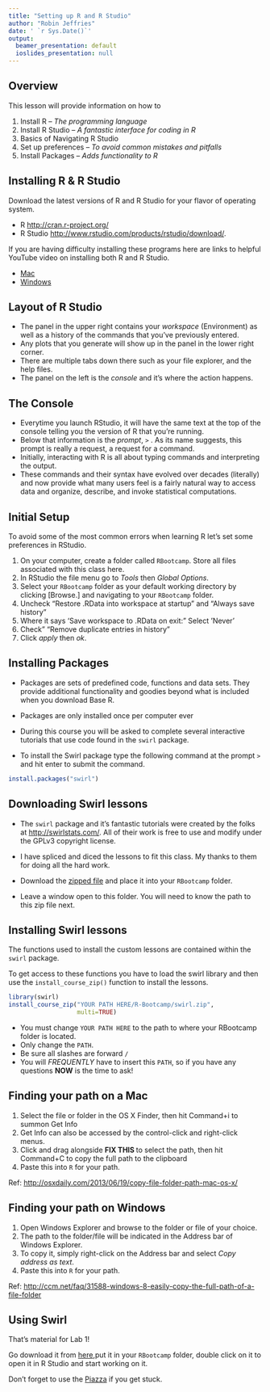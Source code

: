 ```yaml
---
title: "Setting up R and R Studio"
author: "Robin Jeffries"
date: ' `r Sys.Date()`'
output:
  beamer_presentation: default
  ioslides_presentation: null
---
```


##  Overview
This lesson will provide information on how to

1. Install R  -- _The programming language_
2. Install R Studio -- _A fantastic interface for coding in R_
3. Basics of Navigating R Studio
4. Set up preferences -- _To avoid common mistakes and pitfalls_
5. Install Packages -- _Adds functionality to R_


## Installing R & R Studio

Download the latest versions of R and R Studio for your flavor of operating system.

* R [http://cran.r-project.org/](http://cran.r-project.org/)
* R Studio [http://www.rstudio.com/products/rstudio/download/](http://www.rstudio.com/products/rstudio/download/).

If you are having difficulty installing these programs here are links to helpful YouTube video on installing both R and R Studio. 

- [Mac](https://www.youtube.com/watch?v=cX532N_XLIs)
- [Windows](http://www.youtube.com/watch?v=eD07NznguA4)


## Layout of R Studio

- The panel in the upper right contains your *workspace* (Environment) as well as a 
history of the commands that you've previously entered.  
- Any plots that you generate will show up in the panel in the lower right corner.
- There are multiple tabs down there such as your file explorer, and the help files. 
- The panel on the left is the *console* and it's where the action happens.

## The Console

- Everytime you launch RStudio, it will have the same text at the top of the 
console telling you the version of R that you're running.  
- Below that information is the *prompt*, `>` . As its name suggests, this prompt is really a request, a request for a command. 
- Initially, interacting with R is all about typing commands and interpreting the output. 
- These commands and their syntax have evolved over decades (literally) and now provide what many users feel is a fairly natural way to access data and organize, describe, and invoke statistical computations.


## Initial Setup
To avoid some of the most common errors when learning R let's set some preferences in RStudio. 

1. On your computer, create a folder called `RBootcamp`. Store all files associated with this class here.
2. In RStudio the file menu go to _Tools_ then _Global Options_. 
3. Select your `RBootcamp` folder as your default working directory by clicking [Browse.] and navigating to your `RBootcamp` folder. 
4. Uncheck "Restore .RData into workspace at startup" and "Always save history"
5. Where it says 'Save workspace to .RData on exit:" Select 'Never'
6. Check" "Remove duplicate entries in history"
7. Click _apply_ then _ok_. 

## Installing Packages 
* Packages are sets of predefined code, functions and data sets. They provide additional functionality and goodies beyond what is included when you download Base R. 

* <div class="red">Packages are only installed once per computer ever</div> 

* During this course you will be asked to complete several interactive tutorials that use code found in the `swirl` package. 

* To install the Swirl package type the following command at the prompt `>` and hit enter to submit the command.
```r
install.packages("swirl")
```


## Downloading Swirl lessons

* The `swirl` package and it's fantastic tutorials were created by the folks at [http://swirlstats.com/](http://swirlstats.com/). All of their work is free to use and modify under the GPLv3 copyright license. 

* I have spliced and diced the lessons to fit this class. My thanks to them for doing all the hard work. 

* Download the [zipped file](https://github.com/norcalbiostat/R-Bootcamp/blob/master/swirl.zip) and place it into your `RBootcamp` folder.

* Leave a window open to this folder. You will need to know the path to this zip file next. 

## Installing Swirl lessons
The functions used to install the custom lessons are contained within the `swirl` package. 

To get access to these functions you have to load the swirl library and then use the `install_course_zip()` function to install the lessons. 
```r
library(swirl)
install_course_zip("YOUR PATH HERE/R-Bootcamp/swirl.zip", 
                   multi=TRUE)
```

* You must change `YOUR PATH HERE` to the path to where your RBootcamp folder is located. 
* Only change the `PATH`. 
* Be sure all slashes are forward `/`
* You will *_FREQUENTLY_* have to insert this `PATH`, so if you have any questions **NOW** is the time to ask!

## Finding your path on a Mac

1. Select the file or folder in the OS X Finder, then hit Command+i to summon Get Info
2. Get Info can also be accessed by the control-click and right-click menus.
3. Click and drag alongside **FIX THIS **  to select the path, then hit Command+C to copy the full path to the clipboard 
4. Paste this into `R` for your path. 


Ref: [http://osxdaily.com/2013/06/19/copy-file-folder-path-mac-os-x/](http://osxdaily.com/2013/06/19/copy-file-folder-path-mac-os-x/)


## Finding your path on Windows

1. Open Windows Explorer and browse to the folder or file of your choice.
2. The path to the folder/file will be indicated in the Address bar of Windows Explorer.
3. To copy it, simply right-click on the Address bar and select _Copy address as text_.
4. Paste this into `R` for your path. 


Ref: [http://ccm.net/faq/31588-windows-8-easily-copy-the-full-path-of-a-file-folder](http://ccm.net/faq/31588-windows-8-easily-copy-the-full-path-of-a-file-folder)

## Using Swirl
That's material for Lab 1!

Go download it from [here](./labs/Lab1_-_Getting_Started_in_R.pdf),put it in your `RBootcamp` folder, double click on it to open it in R Studio and start working on it. 

Don't forget to use the [Piazza](https://piazza.com/account/login) if you get stuck.







